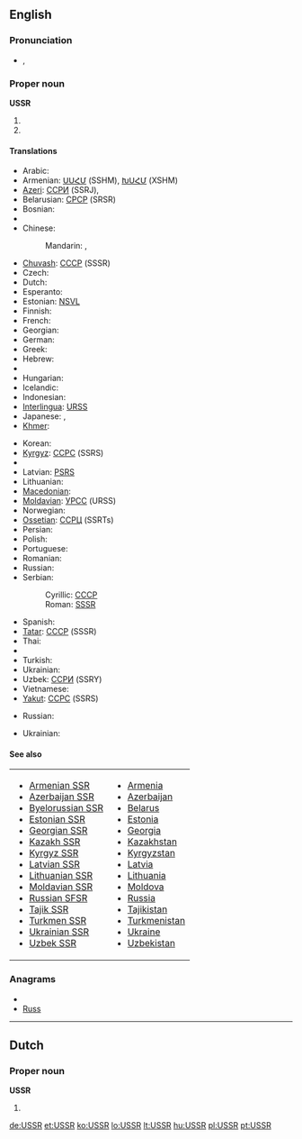 {{wikipedia}}
==English==

===Pronunciation===
* {{IPA|/ˌju.ɛs.ɛs'ɑ(r)/}}, {{SAMPA|/%yu.es.es.ar/}}

===Proper noun===
'''USSR'''

# {{initialism of|Union of Soviet Socialist Republics}}
# {{initialism of|Ukrainian Soviet Socialist Republic}}

====Translations====
{{trans-top|Union of Soviet Socialist Republics}}
* Arabic: {{t+|ar|الاتحاد السوفيتي|m|tr=al-ittiHaad al-sufiaatiy}}
* Armenian: [[ՍՍՀՄ]] (SSHM), [[ԽՍՀՄ]] (XSHM)
* [[Azeri]]: [[ССРИ]] (SSRJ),  {{t|az|SSRİ|xs=Azeri}}
* Belarusian: [[СРСР]] (SRSR)
* Bosnian: {{t-|bs|SSSR|m}}
* {{trreq|Burmese}}
* Chinese:
*: Mandarin: {{t-|cmn|蘇聯|sc=Hani}},  {{t-|cmn|苏联|tr=Sūlián|sc=Hani}}
* [[Chuvash]]: [[СССР]] (SSSR)
* Czech: {{t+|cs|SSSR}}
* Dutch: {{t-|nl|USSR}}
* Esperanto: {{t-|eo|USSR|xs=Esperanto}}
* Estonian: [[NSVL]]
* Finnish: {{t+|fi|SNTL}}
* French: {{t+|fr|URSS|f}}
* Georgian: {{t-|ka|სსრკ|tr=SSRK|sc=Geor|xs=Georgian}}
* German: {{t+|de|UdSSR}}
* Greek: {{t+|el|ΕΣΣΔ|f|tr=ESSD}}
* Hebrew: {{t|he|ברית המועצות}}
* {{trreq|Hindi}}
* Hungarian: {{t|hu|SZSZKSZ}}
* Icelandic: {{t-|is|Sovétríkin}}
* Indonesian: {{t-|id|Uni Soviet|xs=Indonesian}}
* [[Interlingua]]: [[URSS]]
* Japanese: {{t+|ja|ソ連|tr=それん, Sóren}},  {{t|ja|蘇連|tr=それん, Sóren}}
* [[Khmer]]: {{t|km|ស.ស.ស.ស|tr=S.S.S.S.|sc=Khmr|xs=Khmer}}
{{trans-mid}}
* Korean: {{t|ko|소비에트 연방|tr=so.bi.e.teu yeon.bang|sc=Hang}}
* [[Kyrgyz]]: [[ССРС]] (SSRS)
* {{trreq|Lao}}
* Latvian: [[PSRS]]
* Lithuanian: {{t+|lt|TSRS|xs=Lithuanian}}
* [[Macedonian]]: {{t-|mk|СССР|m|tr=(SSSR)}}
* [[Moldavian]]: [[УРСС]] (URSS)
* Norwegian: {{t-|no|Sovjetunionen}}
* [[Ossetian]]: [[ССРЦ]] (SSRTs)
* Persian: {{t|fa|اتحاد جماهیر شوروی سوسیالیستی|xs=Persian}}
* Polish: {{t+|pl|ZSRR}}
* Portuguese: {{t+|pt|URSS|f}}
* Romanian: {{t-|ro|URSS}}
* Russian: {{t+|ru|СССР|m|tr=SSSR}}
* Serbian:
*: Cyrillic: [[СССР#Serbian|СССР]] {{m}}
*: Roman: [[SSSR#Serbian|SSSR]] {{m}}
* Spanish: {{t+|es|URSS|f}}
* [[Tatar]]: [[СССР]] (SSSR)
* Thai: {{t|th|ม่านเหล็ก|tr=mâan-lèk}}
* {{trreq|Tibetan}}
* Turkish: {{t+|tr|SSCB}}
* Ukrainian: {{t-|uk|СРСР|tr=SRSR|xs=Ukrainian}}
* Uzbek: [[ССPИ]] (SSRY)
* Vietnamese: {{t-|vi|Liên Xô|xs=Vietnamese}}
* [[Yakut]]: [[ССРС]] (SSRS)
{{trans-bottom}}

{{trans-top|Ukrainian Soviet Socialist Republic}}
* Russian: {{t|ru|УССР|f|tr=USSR}}
{{trans-mid}}
* Ukrainian: {{t-|uk|УРСР|f|tr=URSR|xs=Ukrainian}}
{{trans-bottom}}

====See also====
{| width="275px"
|-
| valign="top" |
* [[Armenian SSR]]
* [[Azerbaijan SSR]]
* [[Byelorussian SSR]]
* [[Estonian SSR]]
* [[Georgian SSR]]
* [[Kazakh SSR]]
* [[Kyrgyz SSR]]
* [[Latvian SSR]]
* [[Lithuanian SSR]]
* [[Moldavian SSR]]
* [[Russian SFSR]]
* [[Tajik SSR]]
* [[Turkmen SSR]]
* [[Ukrainian SSR]]
* [[Uzbek SSR]]
| valign="top" |
* [[Armenia]]
* [[Azerbaijan]]
* [[Belarus]]
* [[Estonia]]
* [[Georgia]]
* [[Kazakhstan]]
* [[Kyrgyzstan]]
* [[Latvia]]
* [[Lithuania]]
* [[Moldova]]
* [[Russia]]
* [[Tajikistan]]
* [[Turkmenistan]]
* [[Ukraine]]
* [[Uzbekistan]]
|}

===Anagrams===
* {{alphagram|rssu}}
* [[Russ#English|Russ]]

----

==Dutch==

===Proper noun===
'''USSR'''

# {{abbreviation of|Unie van Socialistische Sovjetrepublieken|lang=nl}}

[[de:USSR]]
[[et:USSR]]
[[ko:USSR]]
[[lo:USSR]]
[[lt:USSR]]
[[hu:USSR]]
[[pl:USSR]]
[[pt:USSR]]